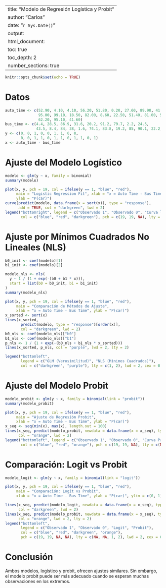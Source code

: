 
---
title: "Modelo de Regresión Logística y Probit"
author: "Carlos"
date: "`r Sys.Date()`"
output:
  html_document:
    toc: true
    toc_depth: 2
    number_sections: true
---

```r
knitr::opts_chunk$set(echo = TRUE)
```

# Datos

```r
auto_time <- c(52.90, 4.10, 4.10, 56.20, 51.80, 0.20, 27.60, 89.90, 41.50,
               95.00, 99.10, 18.50, 82.00, 8.60, 22.50, 51.40, 81.00, 51.00,
               62.20, 95.10, 41.60)
bus_time <- c(4.4, 28.5, 86.9, 31.6, 20.2, 91.2, 79.7, 2.2, 24.5,
              43.5, 8.4, 84, 38, 1.6, 74.1, 83.8, 19.2, 85, 90.1, 22.2, 91.5)
y <- c(0, 0, 1, 0, 0, 1, 1, 0, 0,
       0, 0, 1, 1, 0, 1, 1, 0, 1, 1, 0, 1)
x <- auto_time - bus_time
```

# Ajuste del Modelo Logístico

```r
modelo <- glm(y ~ x, family = binomial)
summary(modelo)

plot(x, y, pch = 19, col = ifelse(y == 1, "blue", "red"),
     main = "Logistic Regression Fit", xlab = "x = Auto Time - Bus Time",
     ylab = "P(car)")
curve(predict(modelo, data.frame(x = sort(x)), type = "response"),
      add = TRUE, col = "darkgreen", lwd = 2)
legend("bottomright", legend = c("Observado 1", "Observado 0", "Curva logística"),
       col = c("blue", "red", "darkgreen"), pch = c(19, 19, NA), lty = c(NA, NA, 1))
```

# Ajuste por Mínimos Cuadrados No Lineales (NLS)

```r
b0_init <- coef(modelo)[1]
b1_init <- coef(modelo)[2]

modelo_nls <- nls(
  y ~ 1 / (1 + exp(-(b0 + b1 * x))),
  start = list(b0 = b0_init, b1 = b1_init)
)
summary(modelo_nls)

plot(x, y, pch = 19, col = ifelse(y == 1, "blue", "red"),
     main = "Comparación de Métodos de Ajuste",
     xlab = "x = Auto Time - Bus Time", ylab = "P(car)")
x_sorted <- sort(x)
lines(x_sorted,
       predict(modelo, type = "response")[order(x)],
       col = "darkgreen", lwd = 2)
b0_nls <- coef(modelo_nls)["b0"]
b1_nls <- coef(modelo_nls)["b1"]
p_nls <- 1 / (1 + exp(-(b0_nls + b1_nls * x_sorted)))
lines(x_sorted, p_nls, col = "purple", lwd = 2, lty = 2)

legend("bottomleft",
       legend = c("GLM (Verosimilitud)", "NLS (Mínimos Cuadrados)"),
       col = c("darkgreen", "purple"), lty = c(1, 2), lwd = 2, cex = 0.5)
```

# Ajuste del Modelo Probit

```r
modelo_probit <- glm(y ~ x, family = binomial(link = "probit"))
summary(modelo_probit)

plot(x, y, pch = 19, col = ifelse(y == 1, "blue", "red"),
     main = "Ajuste de Regresión Probit",
     xlab = "x = Auto Time - Bus Time", ylab = "P(car)")
x_seq <- seq(min(x), max(x), length.out = 100)
lines(x_seq, predict(modelo_probit, newdata = data.frame(x = x_seq), type = "response"),
      col = "orange", lwd = 2)
legend("bottomleft", legend = c("Observado 1", "Observado 0", "Curva Probit"),
       col = c("blue", "red", "orange"), pch = c(19, 19, NA), lty = c(NA, NA, 1), lwd = 2, cex = 0.8)
```

# Comparación: Logit vs Probit

```r
modelo_logit <- glm(y ~ x, family = binomial(link = "logit"))

plot(x, y, pch = 19, col = ifelse(y == 1, "blue", "red"),
     main = "Comparación: Logit vs Probit",
     xlab = "x = Auto Time - Bus Time", ylab = "P(car)", ylim = c(0, 1))

lines(x_seq, predict(modelo_logit, newdata = data.frame(x = x_seq), type = "response"),
      col = "darkgreen", lwd = 2)
lines(x_seq, predict(modelo_probit, newdata = data.frame(x = x_seq), type = "response"),
      col = "orange", lwd = 2, lty = 2)
legend("bottomleft",
       legend = c("Observado 1", "Observado 0", "Logit", "Probit"),
       col = c("blue", "red", "darkgreen", "orange"),
       pch = c(19, 19, NA, NA), lty = c(NA, NA, 1, 2), lwd = 2, cex = 0.5)
```

# Conclusión

Ambos modelos, logístico y probit, ofrecen ajustes similares. Sin embargo, el modelo probit puede ser más adecuado cuando se esperan muchas observaciones en los extremos.
